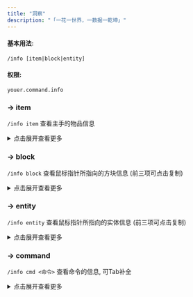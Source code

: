 ```yaml
---
title: "洞察"
description: "「一花一世界，一数据一乾坤」"
---
```


#### 基本用法:
`/info [item|block|entity]`

#### 权限:
`youer.command.info`

### -> item
`/info item`
查看主手的物品信息

<details>
    <summary>点击展开查看更多</summary>
    <img src="/img/docs/info_item.png" alt="物品" />
</details>

### -> block
`/info block`
查看鼠标指针所指向的方块信息 (前三项可点击复制)

<details>
    <summary>点击展开查看更多</summary>
    <img src="/img/docs/info_block.png" alt="方块" />
</details>

### -> entity
`/info entity`
查看鼠标指针所指向的实体信息 (前三项可点击复制)

<details>
    <summary>点击展开查看更多</summary>
    <img src="/img/docs/info_entity.png" alt="实体" />
</details>

### -> command
`/info cmd <命令>`
查看命令的信息, 可Tab补全

<details>
    <summary>点击展开查看更多</summary>
    <img src="/img/docs/info_cmd.png" alt="命令" />
</details>